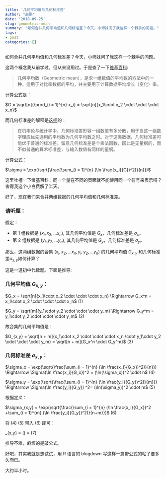 ```yaml
---
title: '几何平均值与几何标准差'
author: "赵鹏"
date: '2018-09-25'
slug: geometric-mean
summary: "如何合并几何平均值和几何标准差？今天，小师妹问了我这样一个棘手的问题。"
tags:
- post
categories: []
---
```


如何合并几何平均值和几何标准差？今天，小师妹问了我这样一个棘手的问题。

这两个概念我从前学过，但从来没用过。于是查了一下[维基百科](https://zh.wikipedia.org/wiki/%E5%87%A0%E4%BD%95%E5%B9%B3%E5%9D%87%E6%95%B0):

> 几何平均数（Geometric mean），是求一组数值的平均数的方法中的一种。适用于对比率数据的平均，并主要用于计算数据平均增长（变化）率。

计算公式是：

$G = \sqrt[n]{\prod_{i = 1}^{n} x_i} = \sqrt[n]{x_1\cdot x_2 \cdot \cdot \cdot x_n}$

而几何标准差的解释是[这样](https://zh.wikipedia.org/wiki/%E5%B9%BE%E4%BD%95%E6%A8%99%E6%BA%96%E5%B7%AE)的：

>  在机率论与统计学中，几何标准差形容一组数值有多分散，用于当这一组数字理应优先选用的平均数为几何平均数之时。对于这类数据，几何标准差可能优于普通的标准差。留意几何标准差是个乘法因数，因此是无量纲的，而不似普通的算术标准差，与输入数值有同样的量纲。

计算公式：

$\sigma = \exp(\sqrt{\frac{\sum_{i = 1}^{n} (\ln \frac{x_i}{G})^2)}{n}})$

这里吐槽一下维基百科：同一个量在不同的页面就不能使用同一个符号来表示吗？害得我这个小白费解了半天。

好了，现在我们来合并两组数据的几何平均值和几何标准差。

### 请听题：

假定：

- 第 1 组数据是 $(x_i, x_2, ... x_n)$, 其几何平均值是 $G_x$，几何标准差是 $\sigma_x$。
- 第 2 组数据是 $(y_i, y_2, ... y_n)$, 其几何平均值是 $G_y$，几何标准差是 $\sigma_y$。

那么，这两组数据的合集 $(x_i, x_2, ... x_n, y_i, y_2, ... y_n)$ 的几何平均值 $G_{x,y}$ 和几何标准差$\sigma_{x,y}$如何计算？

这是一道初中代数题。下面是推导:

### 几何平均值 $G_{x,y}$：

$G_x = \sqrt[n]{x_1\cdot x_2 \cdot \cdot \cdot x_n} \Rightarrow G_x^n = x_1\cdot x_2 \cdot \cdot \cdot x_n$ (1)

 $G_y = \sqrt[m]{y_1\cdot y_2 \cdot \cdot \cdot y_m} \Rightarrow G_y^m = y_1\cdot y_2 \cdot \cdot \cdot y_m$ (2)

故合集的几何平均值是：

$G_{x,y} = \sqrt[n + m]{x_1\cdot x_2 \cdot \cdot \cdot x_n \cdot y_1\cdot y_2 \cdot \cdot \cdot y_m}  = \sqrt[n + m]{G_x^n \cdot G_y^m}$ (3)

### 几何标准差 $\sigma_{x,y}$：

$\sigma_x = \exp(\sqrt{\frac{\sum_{i = 1}^{n} (\ln \frac{x_i}{G_x})^2)}{n}}) \Rightarrow \Sigma(\ln \frac{x_i}{G_x})^2 = (\ln(\sigma_x))^2 \cdot n$ (4)

$\sigma_y = \exp(\sqrt{\frac{\sum_{i = 1}^{n} (\ln \frac{y_i}{G_y})^2)}{m}}) \Rightarrow \Sigma(\ln \frac{y_i}{G_y}) ^2= (\ln(\sigma_y))^2 \cdot m$ (5)

根据定义：

$\sigma_{x,y} = \exp(\sqrt{\frac{\sum_{i = 1}^{n} (\ln \frac{x_i}{G_x})^2  +\sum_{i = 1}^{m} (\ln \frac{y_i}{G_y})^2)}{n+m}})$ (6)

将 (4) (5) 带入 (6) 即可：

\sigma_{x,y} = \exp(\sqrt{\frac{\sum_{i = 1}^{n} (\ln \frac{x_i}{G_x})^2  +\sum_{i = 1}^{m} (\ln \frac{y_i}{G_y})^2)}{n+m}}) = \exp \sqrt{\frac{(\ln \sigma_x)^2 \cdot n + (\ln \sigma_y)^2 \cdot m}{n + m}} (7)

推导不难，麻烦的是敲公式。

好吧，其实我就是想试试，用 R 语言的 blogdown 写这样一篇带公式的帖子要多久而已。

大约半小时。